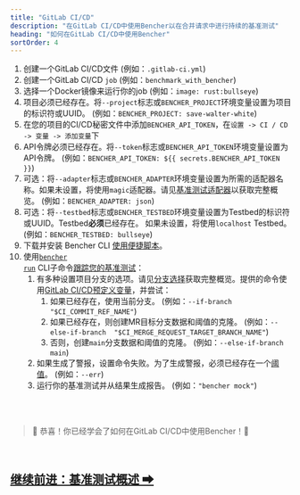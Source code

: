 ```yaml
---
title: "GitLab CI/CD"
description: "在GitLab CI/CD中使用Bencher以在合并请求中进行持续的基准测试"
heading: "如何在GitLab CI/CD中使用Bencher"
sortOrder: 4
---
```



<GitLabCiYaml />

1. 创建一个GitLab CI/CD文件 (例如：`.gitlab-ci.yml`)
1. 创建一个GitLab CI/CD `job` (例如：`benchmark_with_bencher`)
1. 选择一个Docker镜像来运行你的job (例如：`image: rust:bullseye`)
1. 项目必须已经存在。将`--project`标志或`BENCHER_PROJECT`环境变量设置为项目的标识符或UUID。 (例如：`BENCHER_PROJECT: save-walter-white`)
1. 在您的项目的CI/CD秘密文件中添加`BENCHER_API_TOKEN`，在`设置 -> CI / CD -> 变量 -> 添加变量`下
1. API令牌必须已经存在。将`--token`标志或`BENCHER_API_TOKEN`环境变量设置为API令牌。 (例如：`BENCHER_API_TOKEN: ${{ secrets.BENCHER_API_TOKEN }}`)
1. 可选：将`--adapter`标志或`BENCHER_ADAPTER`环境变量设置为所需的适配器名称。如果未设置，将使用`magic`适配器。请见[基准测试适配器](/zh/docs/explanation/adapters/)以获取完整概览。 (例如：`BENCHER_ADAPTER: json`)
1. 可选：将`--testbed`标志或`BENCHER_TESTBED`环境变量设置为Testbed的标识符或UUID。Testbed**必须**已经存在。 如果未设置，将使用`localhost` Testbed。 (例如：`BENCHER_TESTBED: bullseye`)
1. 下载并安装 Bencher CLI [使用便捷脚本](/zh/docs/how-to/install-cli/#linux-mac--unix)。
1. 使用<code><a href="/zh/docs/explanation/bencher-run/">bencher run</a></code> CLI子命令[跟踪您的基准测试](/zh/docs/how-to/track-benchmarks/)：
    1. 有多种设置项目分支的选项。请见[分支选择](/zh/docs/explanation/branch-selection/)获取完整概览。提供的命令使用[GitLab CI/CD预定义变量](https://docs.gitlab.com/ee/ci/variables/predefined_variables.html)，并尝试：
        1. 如果已经存在，使用当前分支。 (例如：`--if-branch "$CI_COMMIT_REF_NAME"`)
        1. 如果已经存在，则创建MR目标分支数据和阈值的克隆。 (例如：`--else-if-branch  "$CI_MERGE_REQUEST_TARGET_BRANCH_NAME"`)
        1. 否则，创建`main`分支数据和阈值的克隆。 (例如：`--else-if-branch main`)
    1. 如果生成了警报，设置命令失败。为了生成警报，必须已经存在一个[阈值](/zh/docs/explanation/thresholds/)。 (例如：`--err`)
    1. 运行你的基准测试并从结果生成报告。 (例如：`"bencher mock"`)

<br/>
<br/>

> 🐰 恭喜！你已经学会了如何在GitLab CI/CD中使用Bencher！🎉

<br/>

<h2><a href="/zh/docs/explanation/benchmarking/">继续前进：基准测试概述 ➡</a></h2>